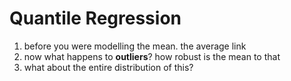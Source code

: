 # Quantile Regression {#quantreg}



1. before you were modelling the mean. the average link
1. now what happens to **outliers**? how robust is the mean to that
1. what about the entire distribution of this?

